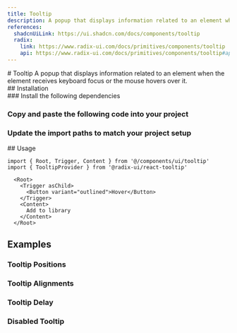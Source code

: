 ```yaml
---
title: Tooltip
description: A popup that displays information related to an element when the element receives keyboard focus or the mouse hovers over it.
references:
  shadcnUiLink: https://ui.shadcn.com/docs/components/tooltip
  radix:
    link: https://www.radix-ui.com/docs/primitives/components/tooltip
    api: https://www.radix-ui.com/docs/primitives/components/tooltip#api-reference
---
```


<ContentContainer>

<Section>
# Tooltip
A popup that displays information related to an element when the element receives keyboard focus or the mouse hovers over it.

<ComponentPreview name="tooltip" withRecipe />
</Section>

<Section>
## Installation

<Steps>
<Section>
### Install the following dependencies

<InstallTabs pkg="@radix-ui/react-tooltip" />

### Copy and paste the following code into your project

<ComponentSource name="tooltip" />

### Update the import paths to match your project setup
</Section>
</Steps>
</Section>

<Section>
## Usage

```tsx
import { Root, Trigger, Content } from '@/components/ui/tooltip'
import { TooltipProvider } from '@radix-ui/react-tooltip'
```
```tsx
  <Root>
    <Trigger asChild>
      <Button variant="outlined">Hover</Button>
    </Trigger>
    <Content>
      Add to library
    </Content>
  </Root>
```
</Section>

<Section>

## Examples

### Tooltip Positions

<ComponentPreview name="tooltip" file="positions" /> 

### Tooltip Alignments
<ComponentPreview name="tooltip" file="alignments" />

### Tooltip Delay
<ComponentPreview name="tooltip" file="delay" />

### Disabled Tooltip
<ComponentPreview name="tooltip" file="disabled" />

</Section>

</ContentContainer>